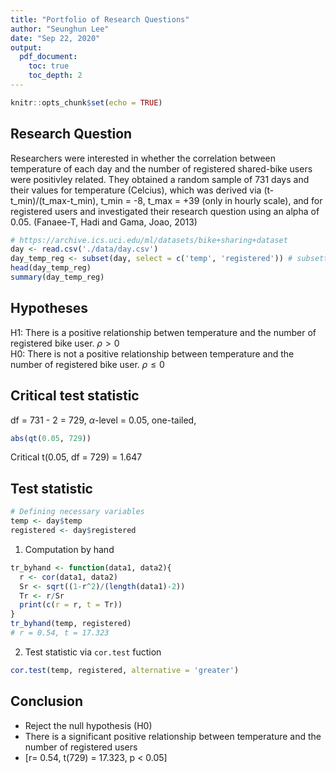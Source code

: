 ```yaml
---
title: "Portfolio of Research Questions"
author: "Seunghun Lee"
date: "Sep 22, 2020"
output: 
  pdf_document:
    toc: true
    toc_depth: 2
---
```


```r
knitr::opts_chunk$set(echo = TRUE)
```

## Research Question
Researchers were interested in whether the correlation between temperature of each day and the number of registered shared-bike users were positivley related. They obtained a random sample of 731 days and their values for 
temperature (Celcius), which was derived via (t-t_min)/(t_max-t_min), t_min = -8, t_max = +39 (only in hourly scale), and for registered users and investigated their research question using an alpha of 0.05. (Fanaee-T, Hadi and Gama, Joao, 2013)

```r
# https://archive.ics.uci.edu/ml/datasets/bike+sharing+dataset
day <- read.csv('./data/day.csv') 
day_temp_reg <- subset(day, select = c('temp', 'registered')) # subsetting the necessary columns
head(day_temp_reg)
summary(day_temp_reg)
```

## Hypotheses
H1: There is a positive relationship betwen temperature and the number of registered bike user.
$\rho > 0$ \
H0: There is not a positive relationship between temperature and the number of registered bike user.
$\rho \le 0$ \

## Critical test statistic
df = 731 - 2 = 729, $\alpha$-level = 0.05, one-tailed,
```r
abs(qt(0.05, 729))
```
Critical t(0.05, df = 729) = 1.647

## Test statistic
```r
# Defining necessary variables
temp <- day$temp 
registered <- day$registered
```

1. Computation by hand
```r
tr_byhand <- function(data1, data2){
  r <- cor(data1, data2)
  Sr <- sqrt((1-r^2)/(length(data1)-2))
  Tr <- r/Sr
  print(c(r = r, t = Tr))
}
tr_byhand(temp, registered)
# r = 0.54, t = 17.323 
```

2. Test statistic via `cor.test` fuction
```r
cor.test(temp, registered, alternative = 'greater')
```

## Conclusion
* Reject the null hypothesis (H0)\
* There is a significant positive relationship between temperature and the number of registered users \
* [r= 0.54, t(729) = 17.323, p < 0.05]
